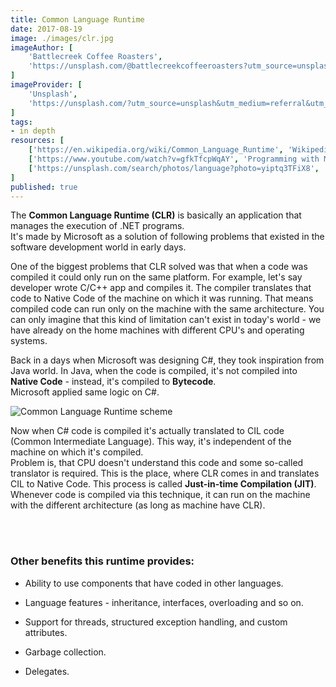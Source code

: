 ```yaml
---
title: Common Language Runtime
date: 2017-08-19
image: ./images/clr.jpg
imageAuthor: [
	'Battlecreek Coffee Roasters',
	'https://unsplash.com/@battlecreekcoffeeroasters?utm_source=unsplash&utm_medium=referral&utm_content=creditCopyText'
]
imageProvider: [
	'Unsplash',
	'https://unsplash.com/?utm_source=unsplash&utm_medium=referral&utm_content=creditCopyText'
]
tags:
- in depth
resources: [
	['https://en.wikipedia.org/wiki/Common_Language_Runtime', 'Wikipedia - CLR'],
	['https://www.youtube.com/watch?v=gfkTfcpWqAY', 'Programming with Mosh'],
	['https://unsplash.com/search/photos/language?photo=yiptq3TFiX8', 'Photo by Erik Eastman on Unsplash'],
]
published: true
---
```


The **Common Language Runtime (CLR)** is basically an application that manages
the execution of .NET programs.<br /> It's made by Microsoft as a solution of
following problems that existed in the software development world in early
days.<br />

One of the biggest problems that CLR solved was that when a code was compiled it
could only run on the same platform. For example, let's say developer wrote
C/C++ app and compiles it. The compiler translates that code to Native Code of
the machine on which it was running. That means compiled code can run only on
the machine with the same architecture. You can only imagine that this kind of
limitation can't exist in today's world - we have already on the home machines
with different CPU's and operating systems.

Back in a days when Microsoft was designing C#, they took inspiration from Java
world. In Java, when the code is compiled, it's not compiled into **Native
Code** - instead, it's compiled to **Bytecode**.<br /> Microsoft applied same
logic on C#.

<img src="http://i.imgur.com/1vMo2gR.png" alt="Common Language Runtime scheme" class="img-100 my-2"/>

Now when C# code is compiled it's actually translated to CIL code (Common
Intermediate Language). This way, it's independent of the machine on which it's
compiled.<br /> Problem is, that CPU doesn't understand this code and some
so-called translator is required. This is the place, where CLR comes in and
translates CIL to Native Code. This process is called **Just-in-time Compilation
(JIT)**. Whenever code is compiled via this technique, it can run on the machine
with the different architecture (as long as machine have CLR).

<br />
<br />

### Other benefits this runtime provides:

- Ability to use components that have coded in other languages.

- Language features - inheritance, interfaces, overloading and so on.

- Support for threads, structured exception handling, and custom attributes.

- Garbage collection.

- Delegates.
